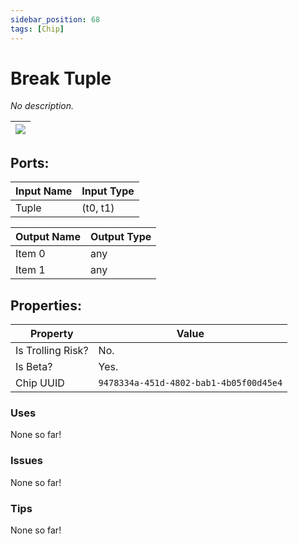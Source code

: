 ```yaml
---
sidebar_position: 68
tags: [Chip]
---
```


# Break Tuple


*No description.*

| ![](https://images-ext-2.discordapp.net/external/MPmIaQzlEPmgGWlgi-WxBBXt0Bjv_zWPkg1y1f_sy3s/https/www.recroomcircuits.com/image/circuit/absolute-value?width=206&height=108) |
|-----|

## Ports:

| Input Name | Input Type |
|-----------|-----------|
| Tuple | (t0, t1) |

| Output Name | Output Type |
|-----------|-----------|
| Item 0 | any |
| Item 1 | any |

## Properties:

| Property  | Value |
|-------------------|-----------|
| Is Trolling Risk? | No. |
| Is Beta? | Yes. |
| Chip UUID | `9478334a-451d-4802-bab1-4b05f00d45e4` |

### Uses
None so far!

### Issues
None so far!

### Tips
None so far!
